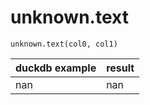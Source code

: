 # unknown.text { #duckops.unknown.text }

`unknown.text(col0, col1)`

| duckdb example | result |
| -------------- | ------ |
| nan | nan |
